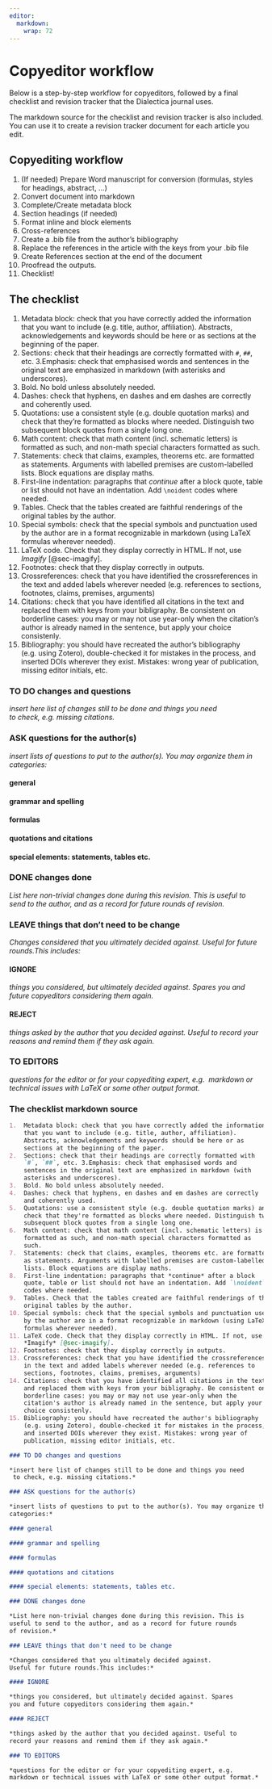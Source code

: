 ```yaml
---
editor: 
  markdown: 
    wrap: 72
---
```


# Copyeditor workflow

Below is a step-by-step workflow for copyeditors, followed by a final
checklist and revision tracker that the Dialectica journal uses. 

The markdown source for the checklist and revision tracker is also included.
You can use it to create a revision tracker document for each article you 
edit. 

## Copyediting workflow

1.   (If needed) Prepare Word manuscript for conversion (formulas, styles
  for headings, abstract, ...)
2.  Convert document into markdown
3.  Complete/Create metadata block
4. Section headings (if needed)
5. Format inline and block elements
6. Cross-references
7. Create a .bib file from the author's bibliography
8. Replace the references in the article with the keys from your .bib file
9. Create References section at the end of the document
10. Proofread the outputs.
11. Checklist!

## The checklist

1.  Metadata block: check that you have correctly added the information
    that you want to include (e.g. title, author, affiliation).
    Abstracts, acknowledgements and keywords should be here or as
    sections at the beginning of the paper.
2.  Sections: check that their headings are correctly formatted with
    `#`, `##`, etc. 3.Emphasis: check that emphasised words and
    sentences in the original text are emphasized in markdown (with
    asterisks and underscores).
3.  Bold. No bold unless absolutely needed.
4.  Dashes: check that hyphens, en dashes and em dashes are correctly
    and coherently used.
5.  Quotations: use a consistent style (e.g. double quotation marks) and
    check that they're formatted as blocks where needed. Distinguish two
    subsequent block quotes from a single long one.
6.  Math content: check that math content (incl. schematic letters) is
    formatted as such, and non-math special characters formatted as
    such.
7.  Statements: check that claims, examples, theorems etc. are formatted
    as statements. Arguments with labelled premises are custom-labelled
    lists. Block equations are display maths.
8.  First-line indentation: paragraphs that *continue* after a block
    quote, table or list should not have an indentation. Add `\noident`
    codes where needed.
9.  Tables. Check that the tables created are faithful renderings of the
    original tables by the author.
10. Special symbols: check that the special symbols and punctuation used
    by the author are in a format recognizable in markdown (using LaTeX
    formulas wherever needed).
11. LaTeX code. Check that they display correctly in HTML. If not, use
    *Imagify* [@sec-imagify].
12. Footnotes: check that they display correctly in outputs.
13. Crossreferences: check that you have identified the crossreferences
    in the text and added labels wherever needed (e.g. references to
    sections, footnotes, claims, premises, arguments)
14. Citations: check that you have identified all citations in the text
    and replaced them with keys from your bibligraphy. Be consistent on
    borderline cases: you may or may not use year-only when the
    citation's author is already named in the sentence, but apply your
    choice consistenly.
15. Bibliography: you should have recreated the author's bibliography
    (e.g. using Zotero), double-checked it for mistakes in the process,
    and inserted DOIs wherever they exist. Mistakes: wrong year of
    publication, missing editor initials, etc.

### TO DO changes and questions

*insert here list of changes still to be done and things you need  
 to check, e.g. missing citations.*

### ASK questions for the author(s)

*insert lists of questions to put to the author(s). You may organize them in
categories:*

#### general

#### grammar and spelling

#### formulas

#### quotations and citations

#### special elements: statements, tables etc.

### DONE changes done

*List here non-trivial changes done during this revision. This is
useful to send to the author, and as a record for future rounds
of revision.*

### LEAVE things that don't need to be change

*Changes considered that you ultimately decided against. 
Useful for future rounds.This includes:*

#### IGNORE

*things you considered, but ultimately decided against. Spares
you and future copyeditors considering them again.*

#### REJECT

*things asked by the author that you decided against. Useful to 
record your reasons and remind them if they ask again.*

### TO EDITORS

*questions for the editor or for your copyediting expert, e.g. 
markdown or technical issues with LaTeX or some other output format.*

### The checklist markdown source

``` markdown
1.  Metadata block: check that you have correctly added the information
    that you want to include (e.g. title, author, affiliation).
    Abstracts, acknowledgements and keywords should be here or as
    sections at the beginning of the paper.
2.  Sections: check that their headings are correctly formatted with
    `#`, `##`, etc. 3.Emphasis: check that emphasised words and
    sentences in the original text are emphasized in markdown (with
    asterisks and underscores).
3.  Bold. No bold unless absolutely needed.
4.  Dashes: check that hyphens, en dashes and em dashes are correctly
    and coherently used.
5.  Quotations: use a consistent style (e.g. double quotation marks) and
    check that they're formatted as blocks where needed. Distinguish two
    subsequent block quotes from a single long one.
6.  Math content: check that math content (incl. schematic letters) is
    formatted as such, and non-math special characters formatted as
    such.
7.  Statements: check that claims, examples, theorems etc. are formatted
    as statements. Arguments with labelled premises are custom-labelled
    lists. Block equations are display maths.
8.  First-line indentation: paragraphs that *continue* after a block
    quote, table or list should not have an indentation. Add `\noident`
    codes where needed.
9.  Tables. Check that the tables created are faithful renderings of the
    original tables by the author.
10. Special symbols: check that the special symbols and punctuation used
    by the author are in a format recognizable in markdown (using LaTeX
    formulas wherever needed).
11. LaTeX code. Check that they display correctly in HTML. If not, use
    *Imagify* [@sec-imagify].
12. Footnotes: check that they display correctly in outputs.
13. Crossreferences: check that you have identified the crossreferences
    in the text and added labels wherever needed (e.g. references to
    sections, footnotes, claims, premises, arguments)
14. Citations: check that you have identified all citations in the text
    and replaced them with keys from your bibligraphy. Be consistent on
    borderline cases: you may or may not use year-only when the
    citation's author is already named in the sentence, but apply your
    choice consistenly.
15. Bibliography: you should have recreated the author's bibliography
    (e.g. using Zotero), double-checked it for mistakes in the process,
    and inserted DOIs wherever they exist. Mistakes: wrong year of
    publication, missing editor initials, etc.

### TO DO changes and questions

*insert here list of changes still to be done and things you need  
 to check, e.g. missing citations.*

### ASK questions for the author(s)

*insert lists of questions to put to the author(s). You may organize them in
categories:*

#### general

#### grammar and spelling

#### formulas

#### quotations and citations

#### special elements: statements, tables etc.

### DONE changes done

*List here non-trivial changes done during this revision. This is
useful to send to the author, and as a record for future rounds
of revision.*

### LEAVE things that don't need to be change

*Changes considered that you ultimately decided against. 
Useful for future rounds.This includes:*

#### IGNORE

*things you considered, but ultimately decided against. Spares
you and future copyeditors considering them again.*

#### REJECT

*things asked by the author that you decided against. Useful to 
record your reasons and remind them if they ask again.*

### TO EDITORS

*questions for the editor or for your copyediting expert, e.g. 
markdown or technical issues with LaTeX or some other output format.*

```



